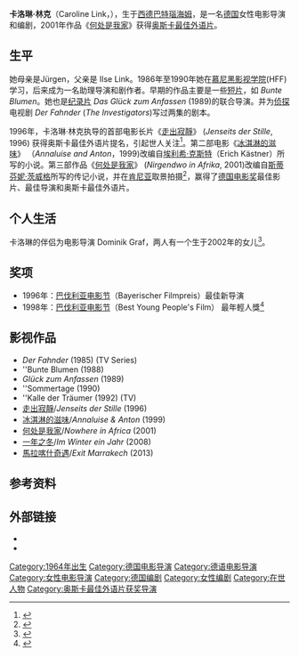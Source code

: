 {{藝人
| name  = 卡洛琳·林克
| 英文名 = Caroline Link
| 類型 =導演
| image = 
| caption = 
| birth_date  = {{Birth date and age|df=y|1964|6|2}}
| birth_place = {{DEU}}[[巴特瑙海姆|巴特瑙海姆]]
| birthname  =
| othernames =
| spouse     =
| domesticpartner =
| yearsactive = 
| occupation  = 电影导演、编剧
| academyawards = {{獎項|[[奥斯卡最佳外语片|最佳外语片]]|2001年|《[[何处是我家|何处是我家]]》}}
| awards = [[德国电影奖|德国电影奖]]最佳影片<br>2001年<br>[[何处是我家|何处是我家]]<br>[[德国电影奖|德国电影奖]]最佳導演<br>2001年<br>[[何处是我家|何处是我家]]
| imdb = 0512862
}}

'''卡洛琳·林克'''（Caroline Link，{{bd|1964年|6月2日||}}），生于[[西德|西德]][[巴特瑙海姆|巴特瑙海姆]]，是一名[[德国|德国]]女性电影导演和编剧，2001年作品《[[何处是我家|何处是我家]]》获得[[奥斯卡最佳外语片|奥斯卡最佳外语片]]。

==生平==

她母亲是Jürgen，父亲是 Ilse Link。1986年至1990年她在[[慕尼黑影视学院|慕尼黑影视学院]](HFF)学习，后来成为一名助理导演和剧作者。早期的作品主要是一些[[短片|短片]]，如 ''Bunte Blumen''。她也是[[纪录片|纪录片]] ''Das Glück zum Anfassen'' (1989)的联合导演。并为[[侦探|侦探]]电视剧 ''Der Fahnder'' (''The Investigators'')写过两集的剧本。

1996年，卡洛琳·林克执导的首部电影长片《[[走出寂靜|走出寂靜]]》 (''Jenseits der Stille'', 1996) 获得奥斯卡最佳外语片提名，引起世人关注<ref>{{cite news | author=Dinitia Smith | title= Families Joined or Divided by Silence; Film Shed Light on Emotional Issues of the Deaf | url=http://query.nytimes.com/gst/fullpage.html?res=9F00E7D7133AF932A25755C0A96E958260&sec=&spon=&pagewanted=all | work=The New York Times | date=1998-06-11 | accessdate=2008-01-22}}</ref>。第二部电影《[[冰淇淋的滋味|冰淇淋的滋味]]》 （''Annaluise and Anton''，1999)改编自[[埃利希·克斯特|埃利希·克斯特]]（Erich Kästner）所写的小说。第三部作品《[[何处是我家|何处是我家]]》 (''Nirgendwo in Afrika'', 2001)改编自[[斯蒂芬妮·茨威格|斯蒂芬妮·茨威格]]所写的传记小说，并在[[肯尼亚|肯尼亚]]取景拍摄<ref>{{cite news |author=Stefanie Zweig |title=Strangers in a Strange Land |url=http://www.guardian.co.uk/culture/2003/mar/21/artsfeatures |work=The Guardian |date=2003-02-23 |accessdate=2008-01-22 |archive-date=2012-02-28 |archive-url=https://web.archive.org/web/20120228085010/http://www.guardian.co.uk/culture/2003/mar/21/artsfeatures |dead-url=no }}</ref>，赢得了[[德国电影奖|德国电影奖]]最佳影片、最佳导演和奥斯卡最佳外语片。

== 个人生活 ==
卡洛琳的伴侣为电影导演 Dominik Graf，两人有一个生于2002年的女儿<ref>{{cite news | author=Laura Winters | title=In the African Sun While Dark Came Over Europe | url=http://www.nytimes.com/2003/02/23/movies/film-in-the-african-sun-while-dark-came-over-europe.html | work=The New York Times | date=2003-03-21 | accessdate=2008-01-22 | archive-date=2012-11-04 | archive-url=https://web.archive.org/web/20121104143355/http://www.nytimes.com/2003/02/23/movies/film-in-the-african-sun-while-dark-came-over-europe.html | dead-url=no }}</ref>。

==奖项==
*1996年：[[巴伐利亚电影节|巴伐利亚电影节]]（Bayerischer Filmpreis）最佳新导演
*1998年：[[巴伐利亚电影节|巴伐利亚电影节]]（Best Young People's Film） 最年輕人獎<ref>{{cite web |url=http://www.bayern.de/Anlage19170/PreistraegerdesBayerischenFilmpreises-Pierrot.pdf |title=存档副本 |accessdate=2008-09-03 |deadurl=yes |archiveurl=https://web.archive.org/web/20080819211539/http://www.bayern.de/Anlage19170/PreistraegerdesBayerischenFilmpreises-Pierrot.pdf |archivedate=2008-08-19 }}</ref>

==影视作品==
*''Der Fahnder'' (1985) (TV Series)
*''Bunte Blumen (1988)
*''Glück zum Anfassen'' (1989)
*''Sommertage (1990)
*''Kalle der Träumer (1992) (TV)
*[[走出寂靜|走出寂靜]]/''Jenseits der Stille'' (1996)
*[[冰淇淋的滋味|冰淇淋的滋味]]/''Annaluise & Anton'' (1999)
*[[何处是我家|何处是我家]]/''Nowhere in Africa'' (2001)
*[[一年之冬|一年之冬]]/''Im Winter ein Jahr'' (2008)
*[[馬拉喀什奇遇|馬拉喀什奇遇]]/''Exit Marrakech'' (2013)

==参考资料==
{{Reflist}}

==外部链接==
* {{IMDb name|id=0512862}}
* {{douban people|1018682}}

{{奥斯卡最佳外语片奖 (2001–2020)}}

{{Authority control}}
{{DEFAULTSORT:Link, Caroline}}
[[Category:1964年出生|Category:1964年出生]]
[[Category:德国电影导演|Category:德国电影导演]]
[[Category:德语电影导演|Category:德语电影导演]]
[[Category:女性电影导演|Category:女性电影导演]]
[[Category:德国编剧|Category:德国编剧]]
[[Category:女性编剧|Category:女性编剧]]
[[Category:在世人物|Category:在世人物]]
[[Category:奥斯卡最佳外语片获奖导演|Category:奥斯卡最佳外语片获奖导演]]